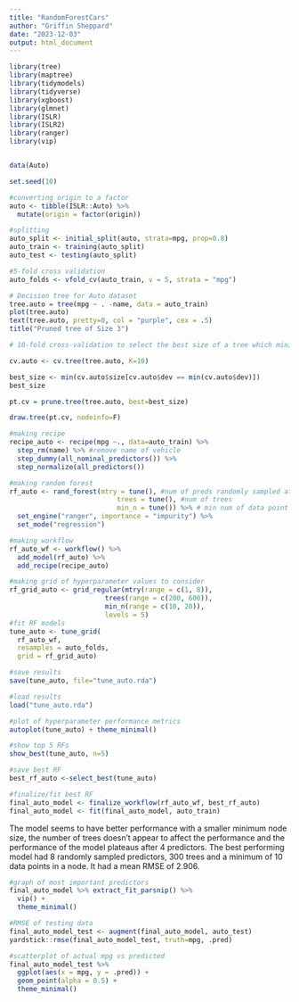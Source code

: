 ```yaml
---
title: "RandomForestCars"
author: "Griffin Sheppard"
date: "2023-12-03"
output: html_document
---
```


```r
library(tree)
library(maptree)
library(tidymodels)
library(tidyverse)
library(xgboost)
library(glmnet)
library(ISLR)
library(ISLR2)
library(ranger)
library(vip)


data(Auto)

set.seed(10)
```

```r
#converting origin to a factor
auto <- tibble(ISLR::Auto) %>% 
  mutate(origin = factor(origin))

#splitting
auto_split <- initial_split(auto, strata=mpg, prop=0.8)
auto_train <- training(auto_split)
auto_test <- testing(auto_split)

#5-fold cross validation
auto_folds <- vfold_cv(auto_train, v = 5, strata = "mpg")
```


```r
# Decision tree for Auto dataset
tree.auto = tree(mpg ~ . -name, data = auto_train)
plot(tree.auto)
text(tree.auto, pretty=0, col = "purple", cex = .5)
title("Pruned tree of Size 3")
```

```r
# 10-fold cross-validation to select the best size of a tree which minimizes the cross-validation estimate of the test error rate

cv.auto <- cv.tree(tree.auto, K=10)

best_size <- min(cv.auto$size[cv.auto$dev == min(cv.auto$dev)])
best_size
```

```r
pt.cv = prune.tree(tree.auto, best=best_size)

draw.tree(pt.cv, nodeinfo=F)
```

```r
#making recipe
recipe_auto <- recipe(mpg ~., data=auto_train) %>% 
  step_rm(name) %>% #remove name of vehicle
  step_dummy(all_nominal_predictors()) %>% 
  step_normalize(all_predictors())

#making random forest
rf_auto <- rand_forest(mtry = tune(), #num of preds randomly sampled at each split
                           trees = tune(), #num of trees
                           min_n = tune()) %>% # min num of data point in a node
  set_engine("ranger", importance = "impurity") %>% 
  set_mode("regression")

#making workflow
rf_auto_wf <- workflow() %>% 
  add_model(rf_auto) %>% 
  add_recipe(recipe_auto)
```


```r
#making grid of hyperparameter values to consider
rf_grid_auto <- grid_regular(mtry(range = c(1, 8)), 
                        trees(range = c(200, 600)),
                        min_n(range = c(10, 20)),
                        levels = 5)
#fit RF models
tune_auto <- tune_grid(
  rf_auto_wf, 
  resamples = auto_folds, 
  grid = rf_grid_auto)

#save results
save(tune_auto, file="tune_auto.rda")
```


```r
#load results
load("tune_auto.rda")

#plot of hyperparameter performance metrics
autoplot(tune_auto) + theme_minimal()

#show top 5 RFs
show_best(tune_auto, n=5)

#save best RF
best_rf_auto <-select_best(tune_auto)

#finalize/fit best RF
final_auto_model <- finalize_workflow(rf_auto_wf, best_rf_auto)
final_auto_model <- fit(final_auto_model, auto_train)
```
The model seems to have better performance with a smaller minimum node size, the number of trees doesn't appear to affect the performance and the performance of the model plateaus after 4 predictors. The best performing model had 8 randomly sampled predictors, 300 trees and a minimum of 10 data points in a node. It had a mean RMSE of 2.906.


```r
#graph of most important predictors
final_auto_model %>% extract_fit_parsnip() %>% 
  vip() +
  theme_minimal()

#RMSE of testing data
final_auto_model_test <- augment(final_auto_model, auto_test)
yardstick::rmse(final_auto_model_test, truth=mpg, .pred)

#scatterplot of actual mpg vs predicted
final_auto_model_test %>% 
  ggplot(aes(x = mpg, y = .pred)) +
  geom_point(alpha = 0.5) +
  theme_minimal()
```